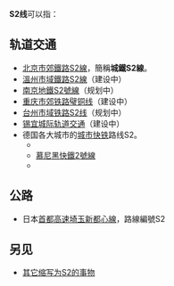 {{线路名消歧义}}
'''S2线'''可以指：
==轨道交通==
*[[北京市郊鐵路S2線|北京市郊鐵路S2線]]，簡稱'''城鐵S2線'''。
*[[溫州市域鐵路S2線|溫州市域鐵路S2線]]（建设中）
*[[南京地鐵S2號線|南京地鐵S2號線]]（规划中）
*[[重庆市郊铁路璧铜线|重庆市郊铁路璧铜线]]（建设中）
* [[台州市域铁路S2线|台州市域铁路S2线]]（规划中）
* [[锡宜城际轨道交通|锡宜城际轨道交通]]（建设中）
*德国各大城市的[[城市快铁|城市快铁]]路线S2。
** {{link-en|柏林城市快鐵2號線|S2 (Berlin)}}
** [[慕尼黑快鐵2號線|慕尼黑快鐵2號線]]
** {{link-en|萊茵-美茵城市快鐵2號線|S2 (Rhine-Main S-Bahn)}}

==公路==
*日本[[首都高速埼玉新都心線|首都高速埼玉新都心線]]，路線編號S2

==另见==
* [[S2|其它缩写为S2的事物]]
{{disambiguation|cat=三字路线名消歧义}}
